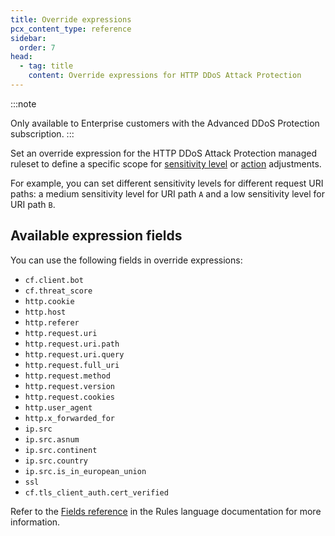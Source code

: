 ```yaml
---
title: Override expressions
pcx_content_type: reference
sidebar:
  order: 7
head:
  - tag: title
    content: Override expressions for HTTP DDoS Attack Protection
---
```


:::note

Only available to Enterprise customers with the Advanced DDoS Protection subscription.
:::

Set an override expression for the HTTP DDoS Attack Protection managed ruleset to define a specific scope for [sensitivity level](/ddos-protection/managed-rulesets/http/override-parameters/#sensitivity-level) or [action](/ddos-protection/managed-rulesets/http/override-parameters/#action) adjustments.

For example, you can set different sensitivity levels for different request URI paths: a medium sensitivity level for URI path `A` and a low sensitivity level for URI path `B`.

## Available expression fields

You can use the following fields in override expressions:

- `cf.client.bot`
- `cf.threat_score`
- `http.cookie`
- `http.host`
- `http.referer`
- `http.request.uri`
- `http.request.uri.path`
- `http.request.uri.query`
- `http.request.full_uri`
- `http.request.method`
- `http.request.version`
- `http.request.cookies`
- `http.user_agent`
- `http.x_forwarded_for`
- `ip.src`
- `ip.src.asnum`
- `ip.src.continent`
- `ip.src.country`
- `ip.src.is_in_european_union`
- `ssl`
- `cf.tls_client_auth.cert_verified`

Refer to the [Fields reference](/ruleset-engine/rules-language/fields/reference/) in the Rules language documentation for more information.
